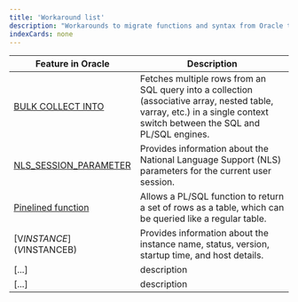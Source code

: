```yaml
---
title: 'Workaround list'
description: "Workarounds to migrate functions and syntax from Oracle to Postgres"
indexCards: none
---
```


| Feature in Oracle                                | Description                                                                                                                                                              |
|--------------------------------------------------|--------------------------------------------------------------------------------------------------------------------------------------------------------------------------|
| [BULK COLLECT INTO](BULK_COLLECT_INTOB)          | Fetches multiple rows from an SQL query into a collection (associative array, nested table, varray, etc.) in a single context switch between the SQL and PL/SQL engines. |
| [NLS_SESSION_PARAMETER](NLS_SESSION_PARAMETERSB) | Provides information about the National Language Support (NLS) parameters for the current user session.                                                                  |
| [Pinelined function](pipelined_functionsB)       | Allows a PL/SQL function to return a set of rows as a table, which can be queried like a regular table.                                                                  |
| [V$INSTANCE](V$INSTANCEB)                        | Provides information about the instance name, status, version, startup time, and host details.                                                                           |
| [...]                                            | description                                                                                                                                                              |
| [...]                                            | description                                                                                                                                                              |
